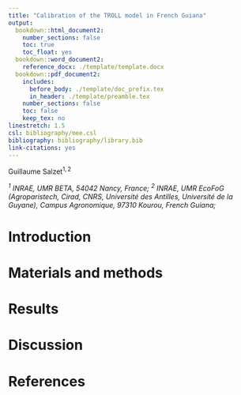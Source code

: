 ```yaml
---
title: "Calibration of the TROLL model in French Guiana"
output: 
  bookdown::html_document2:
    number_sections: false  
    toc: true
    toc_float: yes
  bookdown::word_document2:
    reference_docx: ./template/template.docx
  bookdown::pdf_document2:
    includes:
      before_body: ./template/doc_prefix.tex
      in_header: ./template/preamble.tex
    number_sections: false
    toc: false
    keep_tex: no
linestretch: 1.5
csl: bibliography/mee.csl
bibliography: bibliography/library.bib
link-citations: yes
---
```

Guillaume Salzet$^{1,2}$

*$^1$ INRAE, UMR BETA, 54042 Nancy, France;*
*$^2$ INRAE, UMR EcoFoG (Agroparistech, Cirad, CNRS, Université des Antilles, Université de la Guyane), Campus Agronomique, 97310 Kourou, French Guiana;*

# Introduction

# Materials and methods

# Results

# Discussion

# References
